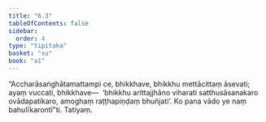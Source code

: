 ```yaml
---
title: "6.3"
tableOfContents: false
sidebar:
  order: 4
type: "tipitaka"
basket: "su"
book: "a1"
---
```



<DynamicBreadcrumb />

<Division number="53" book="a1">

<Paragraph number="112" book="a1">
“Accharāsaṅghātamattampi ce, bhikkhave, bhikkhu mettācittaṃ āsevati; ayaṃ vuccati, bhikkhave—  ‘bhikkhu arittajjhāno viharati satthusāsanakaro ovādapatikaro, amoghaṃ raṭṭhapiṇḍaṃ bhuñjati’. Ko pana vādo ye naṃ bahulīkarontī”ti.

</Paragraph>
</Division>

<Paragraph number="113" type="center" book="a1">
Tatiyaṃ.
</Paragraph>